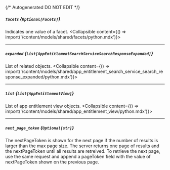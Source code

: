 {/* Autogenerated DO NOT EDIT  */}

##### `facets` *{`Optional[Facets]`}*
Indicates one value of a facet.
<Collapsible content={() => import('/content/models/shared/facets/python.mdx')}>
</Collapsible>

---
##### `expanded` *{`List[AppEntitlementSearchServiceSearchResponseExpanded]`}*
List of related objects.
<Collapsible content={() => import('/content/models/shared/app_entitlement_search_service_search_response_expanded/python.mdx')}>
</Collapsible>

---
##### `list` *{`List[AppEntitlementView]`}*
List of app entitlement view objects.
<Collapsible content={() => import('/content/models/shared/app_entitlement_view/python.mdx')}>
</Collapsible>

---
##### `next_page_token` *{`Optional[str]`}*
The nextPageToken is shown for the next page if the number of results is larger than the max page size. The server returns one page of results and the nextPageToken until all results are retreived. To retrieve the next page, use the same request and append a pageToken field with the value of nextPageToken shown on the previous page.

